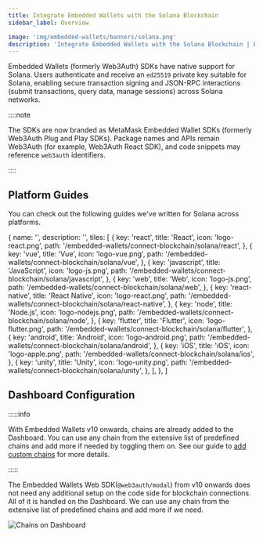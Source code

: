 ```yaml
---
title: Integrate Embedded Wallets with the Solana Blockchain
sidebar_label: Overview

image: 'img/embedded-wallets/banners/solana.png'
description: 'Integrate Embedded Wallets with the Solana Blockchain | Embedded Wallets'
---
```



Embedded Wallets (formerly Web3Auth) SDKs have native support for Solana. Users authenticate and receive an `ed25519` private key suitable for Solana, enabling secure transaction signing and JSON-RPC interactions (submit transactions, query data, manage sessions) across Solana networks.

::::note

The SDKs are now branded as MetaMask Embedded Wallet SDKs (formerly Web3Auth Plug and Play SDKs). Package names and APIs remain Web3Auth (for example, Web3Auth React SDK), and code snippets may reference `web3auth` identifiers.

::::

## Platform Guides

You can check out the following guides we've written for Solana across platforms.

  {
    name: '',
    description: '',
    tiles: [
      {
        key: 'react',
        title: 'React',
        icon: 'logo-react.png',
        path: '/embedded-wallets/connect-blockchain/solana/react',
      },
      {
        key: 'vue',
        title: 'Vue',
        icon: 'logo-vue.png',
        path: '/embedded-wallets/connect-blockchain/solana/vue',
      },
      {
        key: 'javascript',
        title: 'JavaScript',
        icon: 'logo-js.png',
        path: '/embedded-wallets/connect-blockchain/solana/javascript',
      },
      {
        key: 'web',
        title: 'Web',
        icon: 'logo-js.png',
        path: '/embedded-wallets/connect-blockchain/solana/web',
      },
      {
        key: 'react-native',
        title: 'React Native',
        icon: 'logo-react.png',
        path: '/embedded-wallets/connect-blockchain/solana/react-native',
      },
      {
        key: 'node',
        title: 'Node.js',
        icon: 'logo-nodejs.png',
        path: '/embedded-wallets/connect-blockchain/solana/node',
      },
      {
        key: 'flutter',
        title: 'Flutter',
        icon: 'logo-flutter.png',
        path: '/embedded-wallets/connect-blockchain/solana/flutter',
      },
      {
        key: 'android',
        title: 'Android',
        icon: 'logo-android.png',
        path: '/embedded-wallets/connect-blockchain/solana/android',
      },
      {
        key: 'iOS',
        title: 'iOS',
        icon: 'logo-apple.png',
        path: '/embedded-wallets/connect-blockchain/solana/ios',
      },
      {
        key: 'unity',
        title: 'Unity',
        icon: 'logo-unity.png',
        path: '/embedded-wallets/connect-blockchain/solana/unity',
      },
    ],
  },
]

<Tiles tileGroups={Solana} />

## Dashboard Configuration

:::::info

With Embedded Wallets v10 onwards, chains are already added to the Dashboard. You can use any chain from the extensive list of predefined chains and add more if needed by toggling them on. See our guide to [add custom chains](/embedded-wallets/connect-blockchain/custom-chains) for more details.

:::::

The Embedded Wallets Web SDK(`@web3auth/modal`) from v10 onwards does not need any additional setup on the code side for blockchain connections. All of it is handled on the Dashboard. We can use any chain from the extensive list of predefined chains and add more if we need.

![Chains on Dashboard](https://i.ibb.co/4nCD2GTJ/chains.gif)
